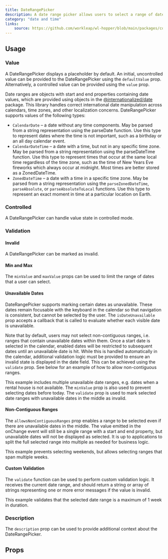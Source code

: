 ```yaml
---
title: DateRangePicker
description: A date range picker allows users to select a range of dates from a calendar.
category: "date and time"
links:
    source: https://github.com/workleap/wl-hopper/blob/main/packages/components/src/date-picker/src/DateRangePicker.tsx
---
```


<Example src="date-picker/docs/date-range-picker/preview" isOpen />

## Usage

### Value

A DateRangePicker displays a placeholder by default. An initial, uncontrolled value can be provided to the DateRangePicker using the `defaultValue` prop. Alternatively, a controlled value can be provided using the `value` prop.

Date ranges are objects with start and end properties containing date values, which are provided using objects in the [@internationalized/date](https://github.com/adobe/react-spectrum/tree/main/packages/@internationalized/date) package. This library handles correct international date manipulation across calendars, time zones, and other localization concerns. DateRangePicker supports values of the following types:

- `CalendarDate` – a date without any time components. May be parsed from a string representation using the parseDate function. Use this type to represent dates where the time is not important, such as a birthday or an all day calendar event.
- `CalendarDateTime` – a date with a time, but not in any specific time zone. May be parsed from a string representation using the parseDateTime function. Use this type to represent times that occur at the same local time regardless of the time zone, such as the time of New Years Eve fireworks which always occur at midnight. Most times are better stored as a ZonedDateTime.
- `ZonedDateTime` – a date with a time in a specific time zone. May be parsed from a string representation using the `parseZonedDateTime`, `parseAbsolute`, or `parseAbsoluteToLocal` functions. Use this type to represent an exact moment in time at a particular location on Earth.

<Example src="date-picker/docs/date-range-picker/value" />

### Controlled

A DateRangePicker can handle value state in controlled mode.

<Example src="date-picker/docs/date-range-picker/controlled" />

### Validation

#### Invalid

A DateRangePicker can be marked as invalid.

<Example src="date-picker/docs/date-range-picker/invalid" />

#### Min and Max

The `minValue` and `maxValue` props can be used to limit the range of dates that a user can select.

<Example src="date-picker/docs/date-range-picker/min-max" />

#### Unavailable Dates

DateRangePicker supports marking certain dates as unavailable. These dates remain focusable with the keyboard in the calendar so that navigation is consistent, but cannot be selected by the user. The `isDateUnavailable` prop accepts a callback that is called to evaluate whether each visible date is unavailable.

Note that by default, users may not select non-contiguous ranges, i.e. ranges that contain unavailable dates within them. Once a start date is selected in the calendar, enabled dates will be restricted to subsequent dates until an unavailable date is hit. While this is handled automatically in the calendar, additional validation logic must be provided to ensure an invalid state is displayed in the date field. This can be achieved using the `validate` prop. See below for an example of how to allow non-contiguous ranges.

This example includes multiple unavailable date ranges, e.g. dates when a rental house is not available. The `minValue` prop is also used to prevent selecting dates before today. The `validate` prop is used to mark selected date ranges with unavailable dates in the middle as invalid.

<Example src="date-picker/docs/date-range-picker/unavailable" />

#### Non-Contiguous Ranges

The `allowsNonContiguousRanges` prop enables a range to be selected even if there are unavailable dates in the middle. The value emitted in the onChange event will still be a single range with a start and end property, but unavailable dates will not be displayed as selected. It is up to applications to split the full selected range into multiple as needed for business logic.

This example prevents selecting weekends, but allows selecting ranges that span multiple weeks.

<Example src="date-picker/docs/date-range-picker/non-contiguous" />

#### Custom Validation

The `validate` function can be used to perform custom validation logic. It receives the current date range, and should return a string or array of strings representing one or more error messages if the value is invalid.

This example validates that the selected date range is a maximum of 1 week in duration.

<Example src="date-picker/docs/date-range-picker/custom-validation" />

### Description

The `description` prop can be used to provide additional context about the DateRangePicker.

<Example src="date-picker/docs/date-range-picker/description" />

## Props

<PropTable component="DateRangePicker" />
